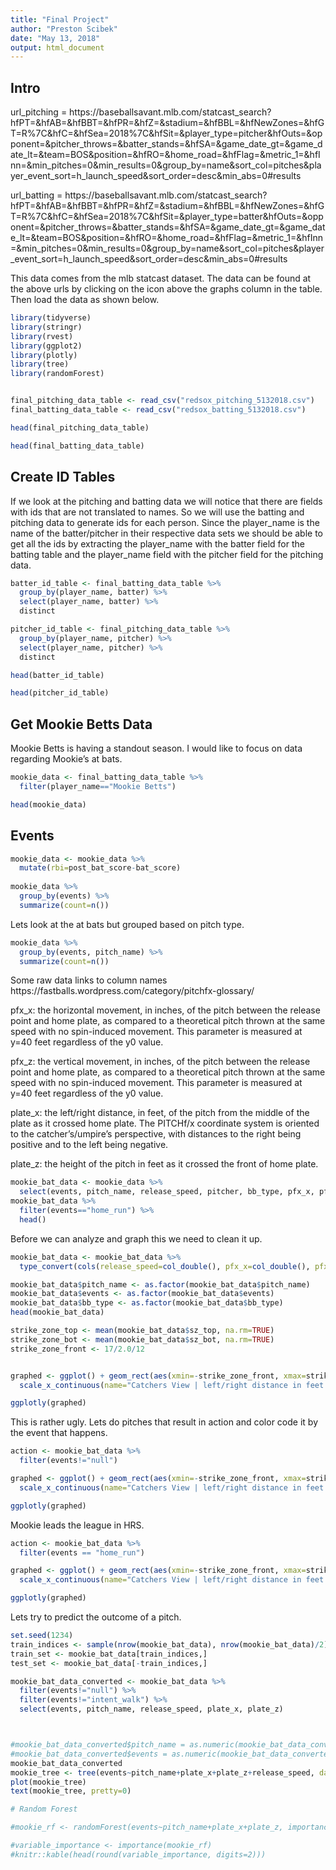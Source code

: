 ---
title: "Final Project"
author: "Preston Scibek"
date: "May 13, 2018"
output: html_document
---


## Intro
url_pitching = https://baseballsavant.mlb.com/statcast_search?hfPT=&hfAB=&hfBBT=&hfPR=&hfZ=&stadium=&hfBBL=&hfNewZones=&hfGT=R%7C&hfC=&hfSea=2018%7C&hfSit=&player_type=pitcher&hfOuts=&opponent=&pitcher_throws=&batter_stands=&hfSA=&game_date_gt=&game_date_lt=&team=BOS&position=&hfRO=&home_road=&hfFlag=&metric_1=&hfInn=&min_pitches=0&min_results=0&group_by=name&sort_col=pitches&player_event_sort=h_launch_speed&sort_order=desc&min_abs=0#results

url_batting = https://baseballsavant.mlb.com/statcast_search?hfPT=&hfAB=&hfBBT=&hfPR=&hfZ=&stadium=&hfBBL=&hfNewZones=&hfGT=R%7C&hfC=&hfSea=2018%7C&hfSit=&player_type=batter&hfOuts=&opponent=&pitcher_throws=&batter_stands=&hfSA=&game_date_gt=&game_date_lt=&team=BOS&position=&hfRO=&home_road=&hfFlag=&metric_1=&hfInn=&min_pitches=0&min_results=0&group_by=name&sort_col=pitches&player_event_sort=h_launch_speed&sort_order=desc&min_abs=0#results

This data comes from the mlb statcast dataset. The data can be found at the above urls by clicking on the icon above the graphs column in the table. Then load the data as shown below.

```{r setup, include=TRUE,  message=F, warning=F}
library(tidyverse)
library(stringr)
library(rvest)
library(ggplot2)
library(plotly)
library(tree)
library(randomForest)


final_pitching_data_table <- read_csv("redsox_pitching_5132018.csv")
final_batting_data_table <- read_csv("redsox_batting_5132018.csv")

head(final_pitching_data_table)

head(final_batting_data_table)
```


## Create ID Tables
If we look at the pitching and batting data we will notice that there are fields with ids that are not translated to names. So we will use the batting and pitching data to generate ids for each person. Since the player_name is the name of the batter/pitcher in their respective data sets we should be able to get all the ids by extracting the player_name with the batter field for the batting table and the player_name field with the pitcher field for the pitching data.

```{r get id table, include=TRUE, message=F, warning=F}
batter_id_table <- final_batting_data_table %>%
  group_by(player_name, batter) %>%
  select(player_name, batter) %>%
  distinct

pitcher_id_table <- final_pitching_data_table %>%
  group_by(player_name, pitcher) %>%
  select(player_name, pitcher) %>%
  distinct

head(batter_id_table)

head(pitcher_id_table)
```

## Get Mookie Betts Data
Mookie Betts is having a standout season. I would like to focus on data regarding Mookie's at bats.

```{r get mookie data,  message=F, warning=F}
mookie_data <- final_batting_data_table %>%
  filter(player_name=="Mookie Betts")

head(mookie_data)

```

## Events
```{r mookie at bat events,  message=F, warning=F}
mookie_data <- mookie_data %>%
  mutate(rbi=post_bat_score-bat_score)
  
mookie_data %>%
  group_by(events) %>%
  summarize(count=n())
```
Lets look at the at bats but grouped based on pitch type.
```{r at bat pitch type,  message=F, warning=F}
mookie_data %>%
  group_by(events, pitch_name) %>%
  summarize(count=n())
```

Some raw data
links to column names https://fastballs.wordpress.com/category/pitchfx-glossary/

pfx_x: the horizontal movement, in inches, of the pitch between the release point and home plate, as compared to a theoretical pitch thrown at the same speed with no spin-induced movement. This parameter is measured at y=40 feet regardless of the y0 value.

pfx_z: the vertical movement, in inches, of the pitch between the release point and home plate, as compared to a theoretical pitch thrown at the same speed with no spin-induced movement. This parameter is measured at y=40 feet regardless of the y0 value.

plate_x: the left/right distance, in feet, of the pitch from the middle of the plate as it crossed home plate. The PITCHf/x coordinate system is oriented to the catcher’s/umpire’s perspective, with distances to the right being positive and to the left being negative.

plate_z: the height of the pitch in feet as it crossed the front of home plate.


```{r at bats,  message=F, warning=F}
mookie_bat_data <- mookie_data %>%
  select(events, pitch_name, release_speed, pitcher, bb_type, pfx_x, pfx_z, plate_x, plate_z, launch_angle, launch_speed, hit_distance_sc, sz_top, sz_bot)
mookie_bat_data %>%
  filter(events=="home_run") %>%
  head()
```

Before we can analyze and graph this we need to clean it up.
```{R cleaning,  message=F, warning=F}
mookie_bat_data <- mookie_bat_data %>%
  type_convert(cols(release_speed=col_double(), pfx_x=col_double(), pfx_z=col_double(), plate_x=col_double(), plate_z=col_double(), launch_angle=col_double(), launch_speed=col_double(), hit_distance_sc=col_integer(), sz_top=col_double(), sz_bot=col_double()))

mookie_bat_data$pitch_name <- as.factor(mookie_bat_data$pitch_name)
mookie_bat_data$events <- as.factor(mookie_bat_data$events)
mookie_bat_data$bb_type <- as.factor(mookie_bat_data$bb_type)
head(mookie_bat_data)
```
```{r graphing,  message=F, warning=F}
strike_zone_top <- mean(mookie_bat_data$sz_top, na.rm=TRUE)
strike_zone_bot <- mean(mookie_bat_data$sz_bot, na.rm=TRUE)
strike_zone_front <- 17/2.0/12


graphed <- ggplot() + geom_rect(aes(xmin=-strike_zone_front, xmax=strike_zone_front, ymin=strike_zone_bot, ymax=strike_zone_top), color="black", fill=NA) + geom_point(data=mookie_bat_data, aes(x=plate_x, y=plate_z, text=sprintf("events: %s<br>Pitch Name: %s<br>Release Speed: %s<br>Launch Angle: %s", events, pitch_name, release_speed, launch_angle))) +
  scale_x_continuous(name="Catchers View | left/right distance in feet of center of plate", limits=c(-4, 4), breaks=seq(from=-4, to=4, by=2)) + scale_y_continuous(name="Height above plate In Feet", limits=c(-2, 6), breaks=seq(from=-2, to=6, by=1))

ggplotly(graphed) 
```
This is rather ugly. Lets do pitches that result in action and color code it by the event that happens.
```{r hits,  message=F, warning=F}
action <- mookie_bat_data %>%
  filter(events!="null")

graphed <- ggplot() + geom_rect(aes(xmin=-strike_zone_front, xmax=strike_zone_front, ymin=strike_zone_bot, ymax=strike_zone_top), color="black", fill=NA) + geom_point(data=action, aes(x=plate_x, y=plate_z, text=sprintf("events: %s<br>Pitch Name: %s<br>Release Speed: %s<br>Launch Angle: %s", events, pitch_name, release_speed, launch_angle), color=events)) +
  scale_x_continuous(name="Catchers View | left/right distance in feet of center of plate", limits=c(-4, 4), breaks=seq(from=-4, to=4, by=2)) + scale_y_continuous(name="Height above plate In Feet", limits=c(-2, 6), breaks=seq(from=-2, to=6, by=1))

ggplotly(graphed) 
```
Mookie leads the league in HRS.
```{r hrs,  message=F, warning=F}
action <- mookie_bat_data %>%
  filter(events == "home_run")

graphed <- ggplot() + geom_rect(aes(xmin=-strike_zone_front, xmax=strike_zone_front, ymin=strike_zone_bot, ymax=strike_zone_top), color="black", fill=NA) + geom_point(data=action, aes(x=plate_x, y=plate_z, text=sprintf("events: %s<br>Pitch Name: %s<br>Release Speed: %s<br>Launch Angle: %s", events, pitch_name, release_speed, launch_angle), color=pitch_name)) +
  scale_x_continuous(name="Catchers View | left/right distance in feet of center of plate", limits=c(-4, 4), breaks=seq(from=-4, to=4, by=2)) + scale_y_continuous(name="Height above plate In Feet", limits=c(-2, 6), breaks=seq(from=-2, to=6, by=1))

ggplotly(graphed) 
```

Lets try to predict the outcome of a pitch.
```{r predict}
set.seed(1234)
train_indices <- sample(nrow(mookie_bat_data), nrow(mookie_bat_data)/2)
train_set <- mookie_bat_data[train_indices,]
test_set <- mookie_bat_data[-train_indices,]

mookie_bat_data_converted <- mookie_bat_data %>%
  filter(events!="null") %>%
  filter(events!="intent_walk") %>%
  select(events, pitch_name, release_speed, plate_x, plate_z)



#mookie_bat_data_converted$pitch_name = as.numeric(mookie_bat_data_converted$pitch_name)
#mookie_bat_data_converted$events = as.numeric(mookie_bat_data_converted$events)
mookie_bat_data_converted 
mookie_tree <- tree(events~pitch_name+plate_x+plate_z+release_speed, data=mookie_bat_data_converted)
plot(mookie_tree)
text(mookie_tree, pretty=0)

# Random Forest

#mookie_rf <- randomForest(events~pitch_name+plate_x+plate_z, importance=TRUE, mtry=3, data=train_set, na.action=na.roughfix)

#variable_importance <- importance(mookie_rf)
#knitr::kable(head(round(variable_importance, digits=2)))
```